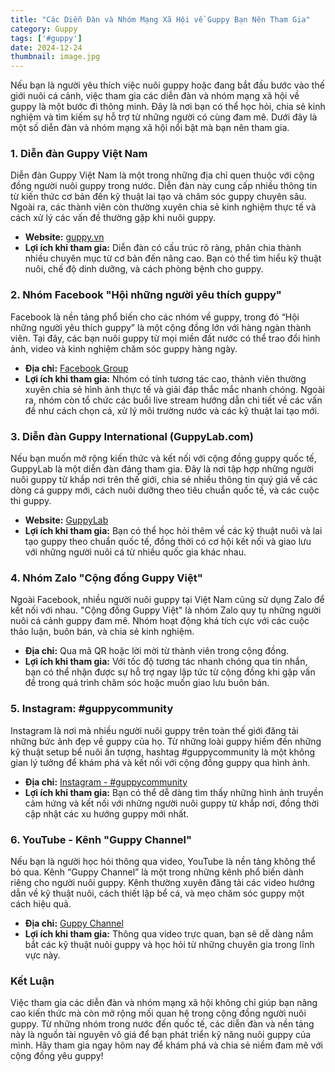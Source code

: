 ```yaml
---
title: "Các Diễn Đàn và Nhóm Mạng Xã Hội về Guppy Bạn Nên Tham Gia"
category: Guppy
tags: ['#guppy']
date: 2024-12-24
thumbnail: image.jpg
---
```


Nếu bạn là người yêu thích việc nuôi guppy hoặc đang bắt đầu bước vào thế giới nuôi cá cảnh, việc tham gia các diễn đàn và nhóm mạng xã hội về guppy là một bước đi thông minh. Đây là nơi bạn có thể học hỏi, chia sẻ kinh nghiệm và tìm kiếm sự hỗ trợ từ những người có cùng đam mê. Dưới đây là một số diễn đàn và nhóm mạng xã hội nổi bật mà bạn nên tham gia.

### 1. **Diễn đàn Guppy Việt Nam**
Diễn đàn Guppy Việt Nam là một trong những địa chỉ quen thuộc với cộng đồng người nuôi guppy trong nước. Diễn đàn này cung cấp nhiều thông tin từ kiến thức cơ bản đến kỹ thuật lai tạo và chăm sóc guppy chuyên sâu. Ngoài ra, các thành viên còn thường xuyên chia sẻ kinh nghiệm thực tế và cách xử lý các vấn đề thường gặp khi nuôi guppy.

- **Website:** [guppy.vn](https://www.guppy.vn)
- **Lợi ích khi tham gia:** Diễn đàn có cấu trúc rõ ràng, phân chia thành nhiều chuyên mục từ cơ bản đến nâng cao. Bạn có thể tìm hiểu kỹ thuật nuôi, chế độ dinh dưỡng, và cách phòng bệnh cho guppy.

### 2. **Nhóm Facebook "Hội những người yêu thích guppy"**
Facebook là nền tảng phổ biến cho các nhóm về guppy, trong đó “Hội những người yêu thích guppy” là một cộng đồng lớn với hàng ngàn thành viên. Tại đây, các bạn nuôi guppy từ mọi miền đất nước có thể trao đổi hình ảnh, video và kinh nghiệm chăm sóc guppy hàng ngày.

- **Địa chỉ:** [Facebook Group](https://www.facebook.com/groups/guppyvn)
- **Lợi ích khi tham gia:** Nhóm có tính tương tác cao, thành viên thường xuyên chia sẻ hình ảnh thực tế và giải đáp thắc mắc nhanh chóng. Ngoài ra, nhóm còn tổ chức các buổi live stream hướng dẫn chi tiết về các vấn đề như cách chọn cá, xử lý môi trường nước và các kỹ thuật lai tạo mới.

### 3. **Diễn đàn Guppy International (GuppyLab.com)**
Nếu bạn muốn mở rộng kiến thức và kết nối với cộng đồng guppy quốc tế, GuppyLab là một diễn đàn đáng tham gia. Đây là nơi tập hợp những người nuôi guppy từ khắp nơi trên thế giới, chia sẻ nhiều thông tin quý giá về các dòng cá guppy mới, cách nuôi dưỡng theo tiêu chuẩn quốc tế, và các cuộc thi guppy.

- **Website:** [GuppyLab](https://www.guppylab.com)
- **Lợi ích khi tham gia:** Bạn có thể học hỏi thêm về các kỹ thuật nuôi và lai tạo guppy theo chuẩn quốc tế, đồng thời có cơ hội kết nối và giao lưu với những người nuôi cá từ nhiều quốc gia khác nhau.

### 4. **Nhóm Zalo "Cộng đồng Guppy Việt"**
Ngoài Facebook, nhiều người nuôi guppy tại Việt Nam cũng sử dụng Zalo để kết nối với nhau. "Cộng đồng Guppy Việt" là nhóm Zalo quy tụ những người nuôi cá cảnh guppy đam mê. Nhóm hoạt động khá tích cực với các cuộc thảo luận, buôn bán, và chia sẻ kinh nghiệm.

- **Địa chỉ:** Qua mã QR hoặc lời mời từ thành viên trong cộng đồng.
- **Lợi ích khi tham gia:** Với tốc độ tương tác nhanh chóng qua tin nhắn, bạn có thể nhận được sự hỗ trợ ngay lập tức từ cộng đồng khi gặp vấn đề trong quá trình chăm sóc hoặc muốn giao lưu buôn bán.

### 5. **Instagram: #guppycommunity**
Instagram là nơi mà nhiều người nuôi guppy trên toàn thế giới đăng tải những bức ảnh đẹp về guppy của họ. Từ những loài guppy hiếm đến những kỹ thuật setup bể nuôi ấn tượng, hashtag #guppycommunity là một không gian lý tưởng để khám phá và kết nối với cộng đồng guppy qua hình ảnh.

- **Địa chỉ:** [Instagram - #guppycommunity](https://www.instagram.com/explore/tags/guppycommunity)
- **Lợi ích khi tham gia:** Bạn có thể dễ dàng tìm thấy những hình ảnh truyền cảm hứng và kết nối với những người nuôi guppy từ khắp nơi, đồng thời cập nhật các xu hướng guppy mới nhất.

### 6. **YouTube - Kênh "Guppy Channel"**
Nếu bạn là người học hỏi thông qua video, YouTube là nền tảng không thể bỏ qua. Kênh “Guppy Channel” là một trong những kênh phổ biến dành riêng cho người nuôi guppy. Kênh thường xuyên đăng tải các video hướng dẫn về kỹ thuật nuôi, cách thiết lập bể cá, và mẹo chăm sóc guppy một cách hiệu quả.

- **Địa chỉ:** [Guppy Channel](https://www.youtube.com/guppychannel)
- **Lợi ích khi tham gia:** Thông qua video trực quan, bạn sẽ dễ dàng nắm bắt các kỹ thuật nuôi guppy và học hỏi từ những chuyên gia trong lĩnh vực này.

### Kết Luận
Việc tham gia các diễn đàn và nhóm mạng xã hội không chỉ giúp bạn nâng cao kiến thức mà còn mở rộng mối quan hệ trong cộng đồng người nuôi guppy. Từ những nhóm trong nước đến quốc tế, các diễn đàn và nền tảng này là nguồn tài nguyên vô giá để bạn phát triển kỹ năng nuôi guppy của mình. Hãy tham gia ngay hôm nay để khám phá và chia sẻ niềm đam mê với cộng đồng yêu guppy!